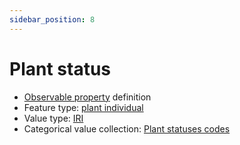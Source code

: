 ```yaml
---
sidebar_position: 8
---
```



# Plant status

- [Observable property](/viewers/dawe-vocabs?uri=https://linked.data.gov.au/def/nrm/ddd0c631-bfdd-4b0f-88de-a5eb1a0181c6) definition
- Feature type: [plant individual](http://linked.data.gov.au/def/tern-cv/60d7edf8-98c6-43e9-841c-e176c334d270)
- Value type: [IRI](https://w3id.org/tern/ontologies/tern/IRI)
- Categorical value collection: [Plant statuses codes](/viewers/dawe-vocabs?uri=https://linked.data.gov.au/def/nrm/b7368a37-a4ac-4c84-8a78-1fb9755ad849)

<Example
  protocolModule="recruitment-survivorship"
  observableProperty="https://linked.data.gov.au/def/nrm/ddd0c631-bfdd-4b0f-88de-a5eb1a0181c6"
/>
